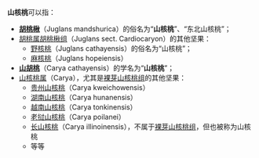 '''山核桃'''可以指：
* '''[[胡桃楸|胡桃楸]]'''（Juglans mandshurica）的俗名为“'''山核桃'''”、“东北山核桃”；
* [[胡桃属|胡桃属]][[胡桃楸组|胡桃楸组]]（Juglans sect. Cardiocaryon）的其他坚果：
** [[野核桃|野核桃]]（Juglans cathayensis）的俗名为“山核桃”；
** [[麻核桃|麻核桃]]（Juglans hopeiensis）
* '''[[山胡桃|山胡桃]]'''（Carya cathayensis）的学名为“'''山核桃'''”；
* [[山核桃属|山核桃属]]（Carya），尤其是[[裸芽山核桃组|裸芽山核桃组]]的其他坚果：
** [[贵州山核桃|贵州山核桃]]（Carya kweichowensis）
** [[湖南山核桃|湖南山核桃]]（Carya hunanensis）
** [[越南山核桃|越南山核桃]]（Carya tonkinensis）
** [[老挝山核桃|老挝山核桃]]（Carya poilanei）
** [[碧根果|长山核桃]]（Carya illinoinensis），不属于[[裸芽山核桃组|裸芽山核桃组]]，但也被称为山核桃
** 等等

{{disambig}}